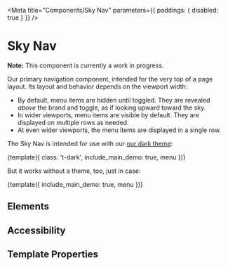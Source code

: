 
<Meta
  title="Components/Sky Nav"
  parameters={{ paddings: { disabled: true } }}
/>

# Sky Nav

<!-- This will eventually be our primary navigation component. Right now, we're just critiquing some markup updates in terms of their accessibility.

We are tentatively using the same template properties as [Timber Menus](https://timber.github.io/docs/guides/menus/). -->

**Note:** This component is currently a work in progress.

Our primary navigation component, intended for the very top of a page layout. Its layout and behavior depends on the viewport width:

- By default, menu items are hidden until toggled. They are revealed _above_ the brand and toggle, as if looking upward toward the sky.
- In wider viewports, menu items are visible by default. They are displayed on multiple rows as needed.
- At even wider viewports, the menu items are displayed in a single row.

The Sky Nav is intended for use with our [our dark theme](/?path=/docs/themes--dark):

<Preview>
  <Story name="Dark" height="150px" parameters={{ themes: { disable: true } }}>
    {template({ class: 't-dark', include_main_demo: true, menu })}
  </Story>
</Preview>

But it works without a theme, too, just in case:

<Preview>
  <Story name="Light" height="150px">
    {template({ include_main_demo: true, menu })}
  </Story>
</Preview>

## Elements

## Accessibility

## Template Properties
